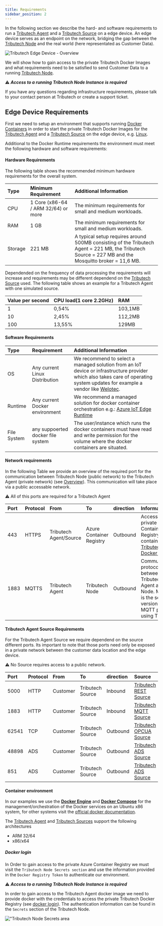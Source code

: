 ```yaml
---
title: Requirements
sidebar_position: 2
---
```



In the following section we describe the hard- and software requirements to run a [Tributech Agent](overview.md) and a [Tributech Source](source_integration.md) on a edge device. An edge device serves as an endpoint on the network, bridging the gap between the [Tributech Node](../tributech_node/overview.md) and the real world (here representated as Customer Data). 

![Tributech Edge Device - Overview](./img/EdgeDeviceOverview.png)


We will show how to gain access to the private Tributech Docker Images and what requirements need to be satisfied to 
send Customer Data to a running [Tributech Node](../tributech_node/overview.md).

:warning: ***Access to a running Tributech Node Instance is required***
 
 If you have any questions regarding infrastructure requirements, please talk to your contact person at Tributech or create a support ticket.

## Edge Device Requirements

First we need to setup an environment that supports running [Docker Containers](https://www.docker.com/resources/what-container/)
in order to start the private Tributech Docker Images for the [Tributech Agent](overview.md) and a [Tributech Source](source_integration.md) on the edge device, e.g. [Linux](https://docs.docker.com/desktop/install/linux-install/).

Additional to the Docker Runtime requirements the environment must meet the following hardware and software requirements:

#### Hardware Requirements
The following table shows the recommended minimum hardware requirements for the overall system.

| Type | Minimum Requirement              | Additional Information |
| :--- | :------------------------------- | :--------------------- |
| CPU  | 1 Core (x86-64 / ARM 32/64) or more | The minimum requirements for small and medium workloads.  |
| RAM  | 1 GB                             | The minimum requirements for small and medium workloads. |
| Storage | 221 MB | A typical setup requires around 500MB consisting of the Tributech Agent = 221 MB, the Tributech Source = 227 MB and the Mosquitto broker = 11,6 MB. |

Dependended on the frequency of data processing the requirements will increase and requirements may be different dependend on the [Tributech Source](source_integration.md) used. The following table shows an example for a Tributech Agent with one simulated source.

|Value per second|CPU load(1 core 2.2GHz)|RAM|
| :------------- | :-------------------- |:- |
| 1              | 0,54%                 | 103,1MB|
| 10             | 2,45%                 | 112,2MB|
| 100            | 13,55%                | 129MB|

#### Software Requirements

| Type    | Requirement  | Additional Information |
| :------ | :----------- | :--------------------- |
| OS | Any current Linux Distribution | We recommend to select a managed solution from an IoT device or infrastructure provider which also takes care of operating system updates for example a vendor like [Welotec](https://www.welotec.com/). |
| Runtime | Any current Docker environment | We recommend a managed solution for docker container orchestration e.g.: [Azure IoT Edge Runtime](https://azure.microsoft.com/de-de/products/iot-edge) |
| File System | any suppoerted docker file system  | The user/instance which runs the docker containers must have read and write permission for the volume where the docker containers are situated.  |

#### Network requirements
In the following Table we provide an overview of the required port for the communication between 
Tributech Node (public network) to the Tributech Agent (private network) (see [Overview](../introduction.md)).
This communication will take place via a public accessable network.

:warning: All of this ports are required for a Tributech Agent

|Port|Protocol|From|To|direction|Information|
| :------ | :----------- | :----------- |  :----------- |:----------- | :--------------------- |
|443|HTTPS|Tributech Agent/Source| Azure Container Registry | Outbound | Access to the private Azure Container Registry containing [Tributech Docker Images](#docker-login)|
|1883|MQTTS|Tributech Agent|Tributech Node|Outbound|Communication protocol used between Tributech Agent and Node. MQTTS is the secure version of the MQTT protocol using TLS.|

#### Tributech Agent Source Requirements
For the Tributech Agent Source we require dependend on the source different ports. Its important to note
that those ports need only be exposed in a private network between the customer data location and the edge device.


:warning: No Source requires access to a public network.


|Port|Protocol|From|To|direction|Source|
| :------ | :----------- | :----------- |  :----------- |:----------- | :--------------------- |
|5000|HTTP|Customer|Tributech Source|Inbound|[Tributech REST Source](./sources/rest_source.mdx)|
|1883|HTTP|Customer|Tributech Source|Inbound|[Tributech MQTT Source](./sources/mqtt_source.mdx)|
|62541|TCP|Customer|Tributech Source|Outbound|[Tributech OPCUA Source](./sources/opcua_source.mdx)|
|48898|ADS|Customer|Tributech Source|Outbound|[Tributech ADS Source](./sources/ads_source.mdx)|
|851|ADS|Customer|Tributech Source|Outbound|[Tributech ADS Source](./sources/ads_source.mdx)|

#### Container environment
In our examples we use the [**Docker Engine**](https://docs.docker.com/engine/) and [**Docker Compose**](https://docs.docker.com/compose/) for the management/orchestration of the Docker services on an Ubuntu x86 system, for other systems visit the [official docker documentation](https://docs.docker.com/engine/install). 

The [Tributech Agent](overview.md) and [Tributech Sources](source_integration.md) support the following architectures
- ARM 32/64
- x86/x64

##### Docker login

In Order to gain access to the private Azure Container Registry we must visit the `Tributech Node Secrets section`
and use the information provided in the `Docker Registry Token` to authenticate our environment.


:warning: ***Access to a running Tributech Node Instance is required***


In order to gain access to the Tributech Agent docker image we need to provide docker with the credentials to access the private Tributech Docker Registry (see [docker login](https://docs.docker.com/engine/reference/commandline/login/)). The authentication information can be found in the `Secrets` section of the Tributech Node.

![**"Tributech Node Secrets area**](./img/secrets-docker-registry.png)